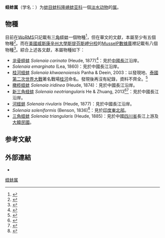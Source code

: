 {{Automatic taxobox
| taxon = Solenaia
| authority = Conrad, 1869<ref name=WoRMS_747103 />
| synonyms =
* ''Balwantia'' Prashad, 1919.<ref>{{cite web |url=http://mussel-project.uwsp.edu/db/db.php?p=tax&l=gen&n=106 |title=Solenaia Conrad, 1869: generic synonymy |accessdate=2015-04-09 |language=en |archive-date=2016-03-04 |archive-url=https://web.archive.org/web/20160304030441/http://mussel-project.uwsp.edu/db/db.php?p=tax&l=gen&n=106 |dead-url=no }}</ref>
}}

'''蛏蚌属'''（学名：{{lang|la|''Solenaia''}}）为[[蚌目|蚌目]][[蚌科|蚌科]][[隆嵴蚌亚科|隆嵴蚌亚科]]一個[[淡水动物|淡水动物]]的[[属_(生物)|属]]。

==物種==
目前在[[WoRMS|WoRMS]]只記載有[[三角蛏蚌|三角蛏蚌]]一個物種<ref name=WoRMS_747103>{{cite WoRMS |title=''Solenaia'' Conrad, 1869 |id=747103 |accessdate=2015-04-09 |date=2014-01-25 |last=Bouchet |first=Philippe }}</ref>，但在華文的文獻，本屬至少有五個物種<ref name=cnki>{{cite journal |url=http://wap.cnki.net/lunwen-1012290873.html |title=中国蚌科动物的分子系统进化及遗传多样性研究 |author=欧阳解秀 |accessdate=2015-04-09 |language=zh-hans |journal=南昌大学博士论文 |publisher=[[南昌大学|南昌大学]] |archive-url=https://web.archive.org/web/20170202042005/http://wap.cnki.net/lunwen-1012290873.html |archive-date=2017-02-02 |dead-url=yes }}</ref>。而在[[美國|美國]][[威斯康辛州大學斯提芬斯岬分校|威斯康辛州大學斯提芬斯岬分校]]的[[MusselP數據庫|MusselP數據庫]]裡記載有八個物種<ref>{{cite web |url=http://mussel-project.uwsp.edu/db/db.php?p=div&l=gen&n=106 |title=''Solenaia'' Conrad, 1869: species |publisher=[[MusselP數據庫|MusselP數據庫]] |language=en |accessdate=2015-04-09 |archive-date=2017-10-12 |archive-url=https://web.archive.org/web/20171012095929/http://mussel-project.uwsp.edu/db/db.php?p=div&l=gen&n=106 |dead-url=no }}</ref>。綜合上述各文獻，本屬物種如下：
*[[龙骨蛏蚌|龙骨蛏蚌]] ''Solenaia carinata'' (Heude, 1877)<ref>{{cite journal |url=http://www.cqvip.com/QK/90158X/199101/474298.html |title=龙骨蛏蚌的再描述（真瓣鳃目：蚌科） |journal=《[[动物分类学报|动物分类学报]]》 |year=1991 |issue=第1期 |author1=[[刘月英|刘月英]] |author2=[[吴小平|吴小平]] |language=zh-hans |author= |access-date=2015-04-25 |archive-url=https://web.archive.org/web/20171019111524/http://www.cqvip.com/QK/90158X/199101/474298.html |archive-date=2017-10-19 |dead-url=yes }}</ref>：見於[[中國|中國]][[長江|長江]]沿岸。
* ''Solenaia emarginata'' (Lea, 1860)：見於中國長江沿岸。
*[[桂河蛏蚌|桂河蛏蚌]] ''Solenaia khwaenoiensis'' Panha & Deein, 2003：以發現地、[[泰國|泰國]][[第二次世界大戰|第二次世界大戰]]著名戰場[[桂河大桥_(电影)|桂河]]命名。發現後再沒有紀錄，資料不齊全。<ref>{{cite web |url=http://www.iucnredlist.org/details/171807/0 |title=''Solenaia khwaenoiensis'' |work=[[IUCN_Red_List_of_Threatened_Species|IUCN Red List of Threatened Species]] |edition=2014.3 |language=en |accessdate=2015-04-09 |archive-date=2018-06-02 |archive-url=https://web.archive.org/web/20180602111545/http://www.iucnredlist.org/details/171807/0 |dead-url=no }}</ref>
*[[橄榄蛏蚌|橄榄蛏蚌]] ''Solenaia iridinea'' (Heude, 1874)：見於中國長江沿岸。
*[[新三角蛏蚌|新三角蛏蚌]] ''Solenaia neotriangularis'' He & Zhuang, 2013<ref name=WoRMS_747104>{{cite WoRMS |title=''Solenaia neotriangularis'' He & Zhuang, 2013  |id=747104 |accessdate=2015-04-09 |date=2014-01-25 |last=Bouchet |first=Philippe }}</ref><ref>{{cite book |last1=He |first1=Jiang |last2=Zhuang |first2=Zimin |year=2013 |title=The freshwater bivalves of China. |publisher=Harxheim: Conchbooks. |pages=197 pp. }}</ref>：見於中國長江沿岸。
*[[河蛏蚌|河蛏蚌]] ''Solenaia rivularis'' (Heude, 1877)：見於中國長江沿岸。
*''Solenaia soleniformis'' (Benson, 1836)<ref>{{cite web |url=http://www.iucnredlist.org/details/166770/0 |title=''Solenaia soleniformis'' |work=[[IUCN_Red_List_of_Threatened_Species|IUCN Red List of Threatened Species]] |edition=2014.3 |language=en |accessdate=2015-04-09 |archive-date=2018-06-02 |archive-url=https://web.archive.org/web/20180602204251/http://www.iucnredlist.org/details/166770/0 |dead-url=no }}</ref>：見於[[印度東北部|印度東北部]]。
*[[三角蛏蚌|三角蛏蚌]] ''Solenaia triangularis'' (Heude, 1885)：見於中國[[四川省|四川省]]長江上游及[[大韓民國|大韓民國]]。

==参考文献==
{{reflist}}

==外部連結==
* {{Wikispecies-inline|Solenaia}}
{{Taxonbar|from=Q19776683}}

[[Category:蛏蚌属|]]